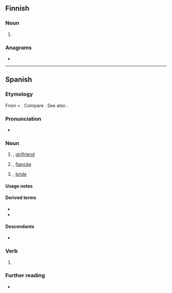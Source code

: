 {{also|nòvia}}
==Finnish==

===Noun===
{{head|fi|noun form}}

# {{infl of|fi|nova||ptv|p}}

===Anagrams===
* {{anagrams|fi|a=ainov|aivon|avion|avoin|nivoa|oivan|ovina|vaino|vaoin|vinoa|voina}}

----

==Spanish==

===Etymology===
From {{der|es|VL.||*novia}} < {{der|es|la|nova}}. Compare {{cog|pt|noiva}}. See also {{m|es|novio}}.

===Pronunciation===
{{es-IPA}}
* {{audio|es|LL-Q1321 (spa)-AdrianAbdulBaha-novia.wav|Audio (Colombia)}}

===Noun===
{{es-noun|f|m=novio}}

# {{female equivalent of|es|novio}}, [[girlfriend]]
# {{female equivalent of|es|novio}}, [[fiancée]]
#: {{syn|es|prometida}}
# {{lb|es|wedding}} {{female equivalent of|es|novio}}, [[bride]]

====Usage notes====
{{es-note-noun-mf|novio}}

====Derived terms====
* {{l|es|compuesto y sin novia}}
* {{l|es|noviecita}}

====Descendants====
* {{desc|tl|nobya|bor=1}}

===Verb===
{{head|es|verb form}}

# {{es-verb form of|noviar}}

===Further reading===
* {{R:es:DRAE|novio}}